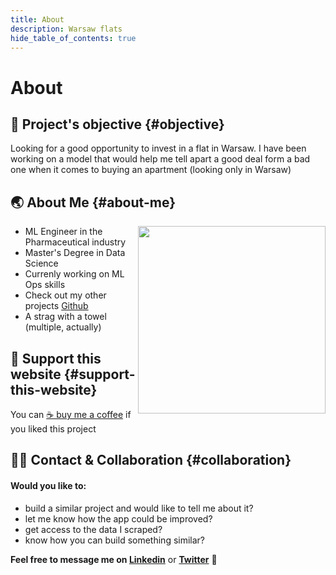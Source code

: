 ```yaml
---
title: About
description: Warsaw flats
hide_table_of_contents: true
---
```


<h1 className="pages--h1">About</h1>

## 🎯 Project's objective {#objective}

 Looking for a good opportunity to invest in a flat in Warsaw. 
 I have been working on a model that would help me tell apart a good deal form a bad one when it comes to buying an apartment
 (looking only in Warsaw)

## 🌏 About Me {#about-me}

<div markdown="1">
    <img  align="right" height="300px" src="../../static/img/about/boat_me_circle.png"></img>
    <p> 
      <ul>
        <li>
          ML Engineer in the Pharmaceutical industry
        </li>
        <li>
          Master's Degree in Data Science
        </li>
        <li>
          Currenly working on ML Ops skills
        </li>
        <li>
          Check out my other projects <a href="https://github.com/mbalcerzak">Github</a>
        </li>
        <li>
          A strag with a towel (multiple, actually)
        </li>
      </ul>
    </p>
</div>


## 🤗 Support this website {#support-this-website}

 You can [ ☕ buy me a coffee](https://www.buymeacoffee.com/mabdata) if you liked this project 

## 👋🏼 Contact & Collaboration {#collaboration}

#### Would you like to:
  - build a similar project and would like to tell me about it?  
  - let me know how the app could be improved?  
  - get access to the data I scraped?  
  - know how you can build something similar?  

**Feel free to message me on [Linkedin]('')** or **[Twitter]('')** 🤗
